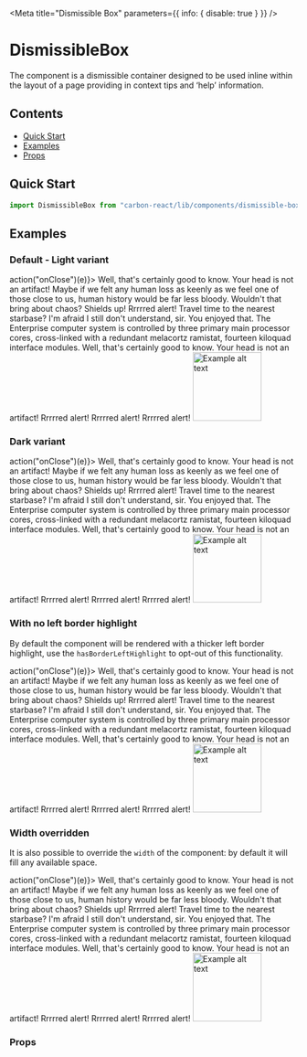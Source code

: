 

<Meta title="Dismissible Box" parameters={{ info: { disable: true } }} />

# DismissibleBox

The component is a dismissible container designed to be used inline within the layout of a page providing in context tips 
and ‘help’ information.

## Contents

- [Quick Start](#quick-start)
- [Examples](#examples)
- [Props](#props)

## Quick Start

```javascript
import DismissibleBox from "carbon-react/lib/components/dismissible-box";
```

## Examples

### Default - Light variant

<Preview>
  <Story name="light variant">
    <Box p={2}>
      <DismissibleBox onClose={(e) => action("onClose")(e)}>
        <Box display="flex">
          <Typography mb={0}>
            Well, that's certainly good to know. Your head is not an artifact! Maybe if we felt any human loss as keenly 
            as we feel one of those close to us, human history would be far less bloody. Wouldn't that bring about chaos? 
            Shields up! Rrrrred alert! Travel time to the nearest starbase? I'm afraid I still don't understand, sir. 
            You enjoyed that. The Enterprise computer system is controlled by three primary main processor cores, cross-linked 
            with a redundant melacortz ramistat, fourteen kiloquad interface modules. Well, that's certainly good to know. 
            Your head is not an artifact! Rrrrred alert! Rrrrred alert! Rrrrred alert!
          </Typography>
          <VerticalDivider p={0} px={2} />
          <Image
            alt="Example alt text"
            src={require("../../../.assets/point.svg")}
            width="120px"
          />
        </Box>
      </DismissibleBox>
    </Box>
  </Story>
</Preview>

### Dark variant

<Preview>
  <Story name="dark variant">
    <Box p={2}>
      <DismissibleBox variant="dark" onClose={(e) => action("onClose")(e)}>
        <Box display="flex">
          <Typography mb={0}>
            Well, that's certainly good to know. Your head is not an artifact! Maybe if we felt any human loss as keenly 
            as we feel one of those close to us, human history would be far less bloody. Wouldn't that bring about chaos? 
            Shields up! Rrrrred alert! Travel time to the nearest starbase? I'm afraid I still don't understand, sir. 
            You enjoyed that. The Enterprise computer system is controlled by three primary main processor cores, cross-linked 
            with a redundant melacortz ramistat, fourteen kiloquad interface modules. Well, that's certainly good to know. 
            Your head is not an artifact! Rrrrred alert! Rrrrred alert! Rrrrred alert!
          </Typography>
          <VerticalDivider p={0} px={2} />
          <Image
            alt="Example alt text"
            src={require("../../../.assets/point.svg")}
            width="120px"
          />
        </Box>
      </DismissibleBox>
    </Box>
  </Story>
</Preview>

### With no left border highlight

By default the component will be rendered with a thicker left border highlight, use the `hasBorderLeftHighlight` to opt-out 
of this functionality.

<Preview>
  <Story name="with no left border highlight">
    <Box p={2}>
      <DismissibleBox mb={2} hasBorderLeftHighlight={false} onClose={(e) => action("onClose")(e)}>
        <Box display="flex">
          <Typography mb={0}>
            Well, that's certainly good to know. Your head is not an artifact! Maybe if we felt any human loss as keenly 
            as we feel one of those close to us, human history would be far less bloody. Wouldn't that bring about chaos? 
            Shields up! Rrrrred alert! Travel time to the nearest starbase? I'm afraid I still don't understand, sir. 
            You enjoyed that. The Enterprise computer system is controlled by three primary main processor cores, cross-linked 
            with a redundant melacortz ramistat, fourteen kiloquad interface modules. Well, that's certainly good to know. 
            Your head is not an artifact! Rrrrred alert! Rrrrred alert! Rrrrred alert!
          </Typography>
          <VerticalDivider p={0} px={2} />
          <Image
            alt="Example alt text"
            src={require("../../../.assets/point.svg")}
            width="120px"
          />
        </Box>
      </DismissibleBox>
    </Box>
  </Story>
</Preview>

### Width overridden

It is also possible to override the `width` of the component: by default it will fill any available space.

<Preview>
  <Story name="width overridden">
    <Box p={2}>
      <DismissibleBox width="650px" onClose={(e) => action("onClose")(e)}>
         <Box display="flex">
          <Typography mb={0}>
            Well, that's certainly good to know. Your head is not an artifact! Maybe if we felt any human loss as keenly 
            as we feel one of those close to us, human history would be far less bloody. Wouldn't that bring about chaos? 
            Shields up! Rrrrred alert! Travel time to the nearest starbase? I'm afraid I still don't understand, sir. 
            You enjoyed that. The Enterprise computer system is controlled by three primary main processor cores, cross-linked 
            with a redundant melacortz ramistat, fourteen kiloquad interface modules. Well, that's certainly good to know. 
            Your head is not an artifact! Rrrrred alert! Rrrrred alert! Rrrrred alert!
          </Typography>
          <VerticalDivider p={0} px={2} />
          <Image
            alt="Example alt text"
            src={require("../../../.assets/point.svg")}
            width="120px"
          />
        </Box>
      </DismissibleBox>
    </Box>
  </Story>
</Preview>

### Props

<StyledSystemProps spacing noHeader of={DismissibleBox} />
